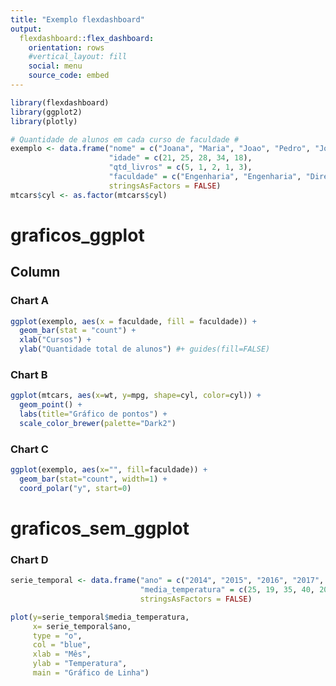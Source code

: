 ```yaml
---
title: "Exemplo flexdashboard"
output: 
  flexdashboard::flex_dashboard:
    orientation: rows
    #vertical_layout: fill
    social: menu
    source_code: embed
---
```


```r
library(flexdashboard)
library(ggplot2)
library(plotly)

# Quantidade de alunos em cada curso de faculdade #
exemplo <- data.frame("nome" = c("Joana", "Maria", "Joao", "Pedro", "Jose"), 
                      "idade" = c(21, 25, 28, 34, 18), 
                      "qtd_livros" = c(5, 1, 2, 1, 3),
                      "faculdade" = c("Engenharia", "Engenharia", "Direito", "Enfermagem", "Engenharia"), 
                      stringsAsFactors = FALSE)
mtcars$cyl <- as.factor(mtcars$cyl)
```

graficos_ggplot
=======================================================================

Column {data-width=650}
-----------------------------------------------------------------------

### Chart A

```r
ggplot(exemplo, aes(x = faculdade, fill = faculdade)) +
  geom_bar(stat = "count") +
  xlab("Cursos") +
  ylab("Quantidade total de alunos") #+ guides(fill=FALSE)
```

### Chart B

```r
ggplot(mtcars, aes(x=wt, y=mpg, shape=cyl, color=cyl)) +
  geom_point() +
  labs(title="Gráfico de pontos") +
  scale_color_brewer(palette="Dark2")
```

### Chart C

```r
ggplot(exemplo, aes(x="", fill=faculdade)) +
  geom_bar(stat="count", width=1) +
  coord_polar("y", start=0)
```

graficos_sem_ggplot
=======================================================================
### Chart D

```r
serie_temporal <- data.frame("ano" = c("2014", "2015", "2016", "2017", "2018"), 
                             "media_temperatura" = c(25, 19, 35, 40, 20), 
                             stringsAsFactors = FALSE)

plot(y=serie_temporal$media_temperatura, 
     x= serie_temporal$ano, 
     type = "o", 
     col = "blue", 
     xlab = "Mês", 
     ylab = "Temperatura",
     main = "Gráfico de Linha")
```
